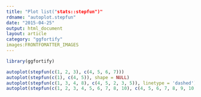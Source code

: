 ```yaml
---
title: "Plot list("stats::stepfun")"
rdname: "autoplot.stepfun"
date: "2015-04-25"
output: html_document
layout: article
category: "ggfortify"
images:FRONTFOMATTER_IMAGES
---
```


```r
library(ggfortify)
```

```r
autoplot(stepfun(c(1, 2, 3), c(4, 5, 6, 7)))
autoplot(stepfun(c(1), c(4, 5)), shape = NULL)
autoplot(stepfun(c(1, 3, 4, 8), c(4, 5, 2, 3, 5)), linetype = 'dashed')
autoplot(stepfun(c(1, 2, 3, 4, 5, 6, 7, 8, 10), c(4, 5, 6, 7, 8, 9, 10, 11, 12, 9)), colour = 'red')



```